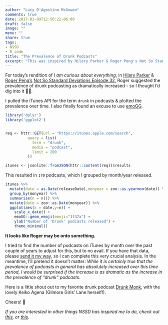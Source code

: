 ```yaml
---
author: "Lucy D'Agostino McGowan"
comments: true
date: 2017-02-09T12:56:22-06:00
draft: false
image: ""
menu: ""
share: true
tags:
- NSSD
- R code
title: "The Prevalence of Drunk Podcasts"
excerpt: "This was inspired by Hilary Parker & Roger Peng's Not So Standard Deviations Episode 32. It was suggested the prevalence of drunk podcasting as dramatically increased - curiosity strikes again!"
---
```


For today's rendition of *I am curious about everything*, in [Hilary Parker](https://twitter.com/hspter) & [Roger Peng's](https://twitter.com/rdpeng) [Not So Standard Deviations Episode 32](https://soundcloud.com/nssd-podcast/episode-32-you-have-to-reinvent-the-wheel-a-few-times), Roger suggested the prevalence of drunk podcasting as dramatically increased - so I thought I'd dig into it 🚧👷.

I pulled the iTunes API for the term `drunk` in podcasts & plotted the prevalence over time. I also finally found an excuse to use [emoGG](https://github.com/dill/emoGG).

```r
library('dplyr')
library('ggplot2')


req <- httr::GET(url = "https://itunes.apple.com/search",
          query = list(
            term = "drunk",
            media = "podcast",
            limit = 200
          ))

itunes <- jsonlite::fromJSON(httr::content(req))$results
```

This resulted in `170` podcasts, which I grouped by month/year released.

```r
itunes %>%
  mutate(date = as.Date(releaseDate),monyear = zoo::as.yearmon(date)) %>%
  group_by(monyear) %>%
  summarise(n = n()) %>%
  mutate(date = zoo::as.Date(monyear)) %>%
  ggplot(aes(x = date,y=n)) +
    scale_x_date() +
    emoGG::geom_emoji(emoji="1f37a") + 
    ylab("Number of 'Drunk' podcasts released") +
    theme_minimal()
```


**It looks like Roger may be onto something.**

I tried to find the number of podcasts on iTunes by month over the past couple of years to adjust for this, but to no avail. If you have that data, please [send it my way](https://twitter.com/LucyStats), so I can complete this very crucial analysis. In the meantime, I'll pretend it doesn't matter: *While it is certainly true that the prevalence of podcasts in general has absolutely increased over this time period, I would be surprised if the increase is as dramatic as the increase in the prevalence of "drunk" podcasts.*

Here is a little shout out to my favorite drunk podcast [Drunk Monk](https://soundcloud.com/drunkmonkpodcast), with the lovely Keiko Agena (Gilmore Girls' Lane herself!).

Cheers! 🍻

*If you are interested in other things NSSD has inspired me to do, check out [this](http://livefreeordichotomize.com/2016/12/15/hill-for-the-data-scientist-an-xkcd-story/), or [this](http://www.lucymcgowan.com/NHTSA-safety-analysis.html).*